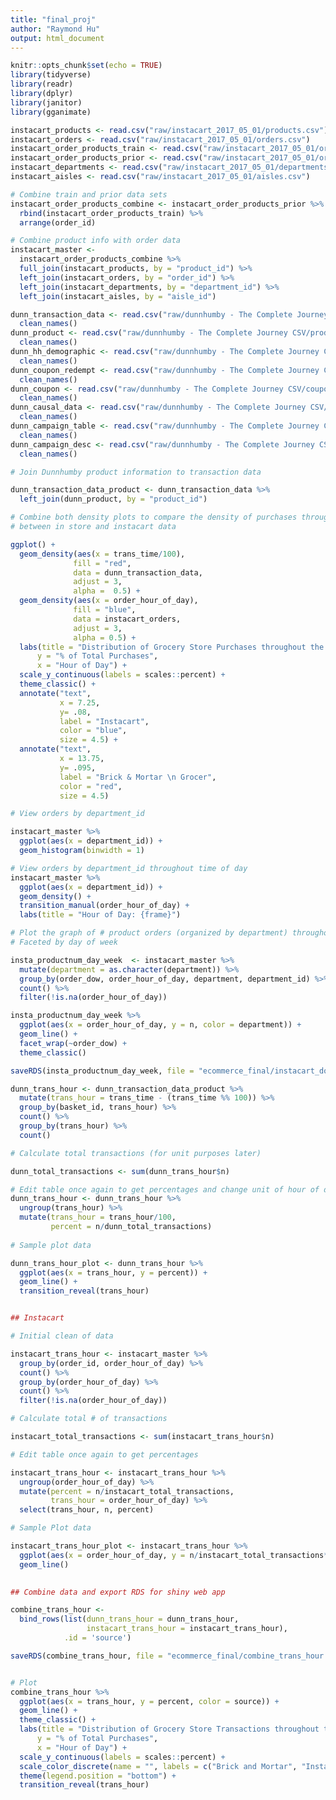 ```yaml
---
title: "final_proj"
author: "Raymond Hu"
output: html_document
---
```


```r
knitr::opts_chunk$set(echo = TRUE)
library(tidyverse)
library(readr)
library(dplyr)
library(janitor)
library(gganimate)
```

```r
instacart_products <- read.csv("raw/instacart_2017_05_01/products.csv")
instacart_orders <- read.csv("raw/instacart_2017_05_01/orders.csv")
instacart_order_products_train <- read.csv("raw/instacart_2017_05_01/order_products__train.csv")
instacart_order_products_prior <- read.csv("raw/instacart_2017_05_01/order_products__prior.csv")
instacart_departments <- read.csv("raw/instacart_2017_05_01/departments.csv")
instacart_aisles <- read.csv("raw/instacart_2017_05_01/aisles.csv")
```

```r
# Combine train and prior data sets
instacart_order_products_combine <- instacart_order_products_prior %>% 
  rbind(instacart_order_products_train) %>% 
  arrange(order_id)

# Combine product info with order data
instacart_master <- 
  instacart_order_products_combine %>% 
  full_join(instacart_products, by = "product_id") %>% 
  left_join(instacart_orders, by = "order_id") %>% 
  left_join(instacart_departments, by = "department_id") %>% 
  left_join(instacart_aisles, by = "aisle_id")

```

```r
dunn_transaction_data <- read.csv("raw/dunnhumby - The Complete Journey CSV/transaction_data.csv") %>% 
  clean_names()
dunn_product <- read.csv("raw/dunnhumby - The Complete Journey CSV/product.csv") %>% 
  clean_names()
dunn_hh_demographic <- read.csv("raw/dunnhumby - The Complete Journey CSV/hh_demographic.csv") %>% 
  clean_names()
dunn_coupon_redempt <- read.csv("raw/dunnhumby - The Complete Journey CSV/coupon_redempt.csv") %>% 
  clean_names()
dunn_coupon <- read.csv("raw/dunnhumby - The Complete Journey CSV/coupon.csv") %>% 
  clean_names()
dunn_causal_data <- read.csv("raw/dunnhumby - The Complete Journey CSV/causal_data.csv") %>% 
  clean_names()
dunn_campaign_table <- read.csv("raw/dunnhumby - The Complete Journey CSV/campaign_table.csv") %>% 
  clean_names()
dunn_campaign_desc <- read.csv("raw/dunnhumby - The Complete Journey CSV/campaign_desc.csv") %>% 
  clean_names()
```


```r
# Join Dunnhumby product information to transaction data

dunn_transaction_data_product <- dunn_transaction_data %>% 
  left_join(dunn_product, by = "product_id")

# Combine both density plots to compare the density of purchases through the day
# between in store and instacart data

ggplot() +
  geom_density(aes(x = trans_time/100), 
              fill = "red", 
              data = dunn_transaction_data, 
              adjust = 3, 
              alpha =  0.5) +
  geom_density(aes(x = order_hour_of_day), 
              fill = "blue", 
              data = instacart_orders, 
              adjust = 3, 
              alpha = 0.5) +
  labs(title = "Distribution of Grocery Store Purchases throughout the Day",
      y = "% of Total Purchases",
      x = "Hour of Day") +
  scale_y_continuous(labels = scales::percent) +
  theme_classic() +
  annotate("text", 
           x = 7.25, 
           y= .08, 
           label = "Instacart", 
           color = "blue", 
           size = 4.5) +
  annotate("text", 
           x = 13.75, 
           y= .095, 
           label = "Brick & Mortar \n Grocer", 
           color = "red", 
           size = 4.5) 

```

```r

# View orders by department_id

instacart_master %>% 
  ggplot(aes(x = department_id)) +
  geom_histogram(binwidth = 1)

# View orders by department_id throughout time of day
instacart_master %>% 
  ggplot(aes(x = department_id)) +
  geom_density() +
  transition_manual(order_hour_of_day) +
  labs(title = "Hour of Day: {frame}")

```

```r

# Plot the graph of # product orders (organized by department) throughout the time of day, with a reveal animation over time of day
# Faceted by day of week

insta_productnum_day_week  <- instacart_master %>% 
  mutate(department = as.character(department)) %>% 
  group_by(order_dow, order_hour_of_day, department, department_id) %>% 
  count() %>% 
  filter(!is.na(order_hour_of_day))

insta_productnum_day_week %>% 
  ggplot(aes(x = order_hour_of_day, y = n, color = department)) +
  geom_line() +
  facet_wrap(~order_dow) +
  theme_classic()

saveRDS(insta_productnum_day_week, file = "ecommerce_final/instacart_dow_product.rds")

```

```r

dunn_trans_hour <- dunn_transaction_data_product %>% 
  mutate(trans_hour = trans_time - (trans_time %% 100)) %>% 
  group_by(basket_id, trans_hour) %>%
  count() %>% 
  group_by(trans_hour) %>% 
  count()

# Calculate total transactions (for unit purposes later)

dunn_total_transactions <- sum(dunn_trans_hour$n)

# Edit table once again to get percentages and change unit of hour of day
dunn_trans_hour <- dunn_trans_hour %>% 
  ungroup(trans_hour) %>% 
  mutate(trans_hour = trans_hour/100,
         percent = n/dunn_total_transactions)
  
# Sample plot data

dunn_trans_hour_plot <- dunn_trans_hour %>%   
  ggplot(aes(x = trans_hour, y = percent)) +
  geom_line() +
  transition_reveal(trans_hour)


## Instacart

# Initial clean of data

instacart_trans_hour <- instacart_master %>% 
  group_by(order_id, order_hour_of_day) %>% 
  count() %>% 
  group_by(order_hour_of_day) %>% 
  count() %>% 
  filter(!is.na(order_hour_of_day))

# Calculate total # of transactions

instacart_total_transactions <- sum(instacart_trans_hour$n)

# Edit table once again to get percentages

instacart_trans_hour <- instacart_trans_hour %>% 
  ungroup(order_hour_of_day) %>% 
  mutate(percent = n/instacart_total_transactions,
         trans_hour = order_hour_of_day) %>% 
  select(trans_hour, n, percent)

# Sample Plot data

instacart_trans_hour_plot <- instacart_trans_hour %>% 
  ggplot(aes(x = order_hour_of_day, y = n/instacart_total_transactions*100)) +
  geom_line()
    

## Combine data and export RDS for shiny web app

combine_trans_hour <- 
  bind_rows(list(dunn_trans_hour = dunn_trans_hour, 
                 instacart_trans_hour = instacart_trans_hour),
            .id = 'source')

saveRDS(combine_trans_hour, file = "ecommerce_final/combine_trans_hour.rds")


# Plot
combine_trans_hour %>% 
  ggplot(aes(x = trans_hour, y = percent, color = source)) +
  geom_line() +
  theme_classic() +
  labs(title = "Distribution of Grocery Store Transactions throughout the Day",
      y = "% of Total Purchases",
      x = "Hour of Day") +
  scale_y_continuous(labels = scales::percent) +
  scale_color_discrete(name = "", labels = c("Brick and Mortar", "Instacart")) +
  theme(legend.position = "bottom") +
  transition_reveal(trans_hour)
    

```




